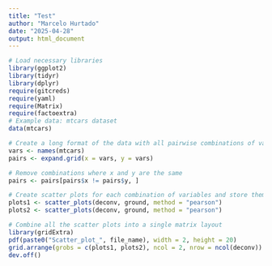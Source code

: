 ```yaml
---
title: "Test"
author: "Marcelo Hurtado"
date: "2025-04-28"
output: html_document
---
```


```r
# Load necessary libraries
library(ggplot2)
library(tidyr)
library(dplyr)
require(gitcreds)
require(yaml)
require(Matrix)
require(factoextra)
# Example data: mtcars dataset
data(mtcars)

# Create a long format of the data with all pairwise combinations of variables
vars <- names(mtcars)
pairs <- expand.grid(x = vars, y = vars)

# Remove combinations where x and y are the same
pairs <- pairs[pairs$x != pairs$y, ]

# Create scatter plots for each combination of variables and store them in a list
plots1 <- scatter_plots(deconv, ground, method = "pearson")
plots2 <- scatter_plots(deconv, ground, method = "pearson")

# Combine all the scatter plots into a single matrix layout
library(gridExtra)
pdf(paste0("Scatter_plot_", file_name), width = 2, height = 20)
grid.arrange(grobs = c(plots1, plots2), ncol = 2, nrow = ncol(deconv))
dev.off()
```
